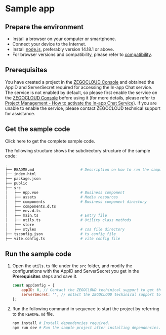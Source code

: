 
# Sample app

<Content2 />

## Prepare the environment

- Install a browser on your computer or smartphone.
- Connect your device to the Internet.
- Install <a href="https://nodejs.org/en/" target="_blank">node.js</a>, preferably version 14.18.1 or above.
- For browser versions and compatibility, please refer to [compatibility](./Introduction/Overview.mdx#compatibility).

## Prerequisites

You have created a project in the [ZEGOCLOUD Console](https://console.zegocloud.com/account/login) and obtained the AppID and ServerSecret required for accessing the In-app Chat service. The service is not enabled by default, so please first enable the service on the [ZEGOCLOUD Console](https://console.zegocloud.com/account/login) before using it (for more details, please refer to [Project Management - How to activate the In-app Chat Service](https://www.zegocloud.com/docs/admin-console/activate-inapp-chat?platform=all&language=all)). If you are unable to enable the service, please contact ZEGOCLOUD technical support for assistance.


## Get the sample code

<Card title="Sample Code" href="https://storage.zego.im/zim/example/web/ZIMExampleJavaScript.zip" target="_blank">Click here to get the complete sample code.</Card>

The following structure shows the subdirectory structure of the sample code:

```bash
.
├── README.md                     # Description on how to run the sample project
├── index.html
├── package.json                    
├── public                        
├── src 
│   ├── App.vue                   # Business component   
│   ├── assets                    # Media resources   
│   ├── components                # Business component directory  
│   ├── components.d.ts            
│   ├── env.d.ts                    
│   ├── main.ts                   # Entry file
│   ├── utils.ts                  # Utility class methods    
│   ├── store                     
│   ├── styles                    # css file directory    
├── tsconfig.json                 # ts config file  
├── vite.config.ts                # vite config file 
```

## Run the sample code

1. Open the `utils.ts` file under the `src` folder, and modify the configurations with the AppID and ServerSecret you get in the **Prerequisites** steps and save it.

    ```javascript
    const appConfig = {
        appID: 0, // Contact the ZEGOCLOUD techinical support to get the AppID. 
        serverSecret: '', // ontact the ZEGOCLOUD techinical support to get the ServerSecret.
    };
    ```

2. Run the following command in sequence to start the project by referring to the `README.md` file.

    ```bash
    npm install # Install dependencies required.
    npm run dev # Run the sample project after installing dependencies.
    ```
